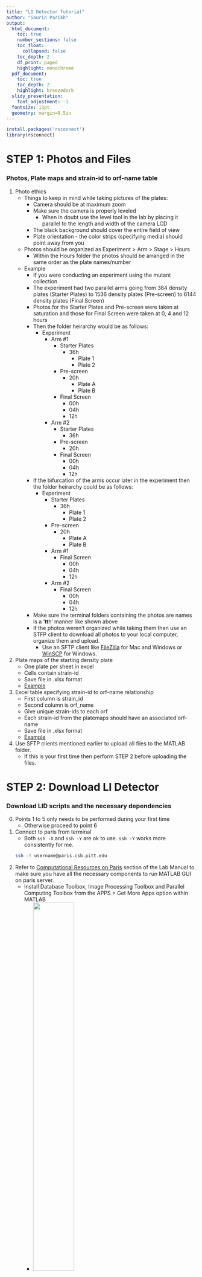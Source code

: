 ```yaml
---
title: "LI Detector Tutorial"
author: "Saurin Parikh"
output:
  html_document:
    toc: true
    number_sections: false
    toc_float:
      collapsed: false
    toc_depth: 2
    df_print: paged
    highlight: monochrome
  pdf_document:
    toc: true
    toc_depth: 2
    highlight: breezedark
  slidy_presentation:
    font_adjustment: -1
  fontsize: 13pt
  geometry: margin=0.5in
---
```

```r
install.packages('rsconnect')
library(rsconnect)
```


# STEP 1: Photos and Files
### Photos, Plate maps and strain-id to orf-name table

1. Photo ethics
    - Things to keep in mind while taking pictures of the plates:
        - Camera should be at maximum zoom
        - Make sure the camera is properly leveled
            - When in doubt use the level tool in the lab by placing it parallel to the length and width of the camera LCD
        - The black background should cover the entire field of view
        - Plate orientation - the color strips (specifying media) should point away from you
    - Photos should be organized as Experiment > Arm > Stage > Hours
        - Within the Hours folder the photos should be arranged in the same order as the plate names/number
    - Example
        - If you were conducting an experiment using the mutant collection
        - The experiment had two parallel arms going from 384 density plates (Starter Plates) to 1536 density plates (Pre-screen) to 6144 density plates (Final Screen)
        - Photos for the Starter Plates and Pre-screen were taken at saturation and those for Final Screen were taken at 0, 4 and 12 hours
        - Then the folder heirarchy would be as follows:
            - Experiment
                - Arm #1
                    - Starter Plates
                        - 36h
                            - Plate 1
                            - Plate 2
                    - Pre-screen
                        - 20h
                            - Plate A
                            - Plate B
                    - Final Screen
                        - 00h
                        - 04h
                        - 12h
                - Arm #2
                    - Starter Plates
                        - 36h
                    - Pre-screen
                        - 20h
                    - Final Screen
                        - 00h
                        - 04h
                        - 12h
        - If the bifurcation of the arms occur later in the experiment then the folder heirarchy could be as follows:
            - Experiment
                - Starter Plates
                    - 36h
                        - Plate 1
                        - Plate 2
                - Pre-screen
                    - 20h
                        - Plate A
                        - Plate B
                - Arm #1
                    - Final Screen
                        - 00h
                        - 04h
                        - 12h
                - Arm #2
                    - Final Screen
                        - 00h
                        - 04h
                        - 12h
        - Make sure the terminal folders containing the photos are names is a '<strong>tt</strong>h' manner like shown above
        - If the photos weren't organized while taking them then use an STFP client to download all photos to your local computer, organize them and upload.
            - Use an SFTP client like [FileZilla](https://filezilla-project.org){target="_blank"} for Mac and Windows or [WinSCP](https://winscp.net/eng/download.php){target="_blank"} for Windows.
2. Plate maps of the starting density plate
    - One plate per sheet in excel
    - Cells contain strain-id
    - Save file in .xlsx format
    - [Example](https://pitt-my.sharepoint.com/:x:/g/personal/sbp29_pitt_edu/EUqQET4XWYtNktm35JmFjrkBugFrj3fPiRk_Mk2MjN2MQQ){target="_blank"}
3. Excel table specifying strain-id to orf-name relationship
    - First column is strain_id
    - Second column is orf_name
    - Give unique strain-ids to each orf
    - Each strain-id from the platemaps should have an associated orf-name
    - Save file in .xlsx format
    - [Example](https://pitt-my.sharepoint.com/:x:/g/personal/sbp29_pitt_edu/EX_KyGzwFp9DvrcKN9pwREcBeWoA4viPlbWRnVuCxlKw6A){target="_blank"}
4. Use SFTP clients mentioned earlier to upload all files to the MATLAB folder.
    - If this is your first time then perform STEP 2 before uploading the files.
    

# STEP 2: Download LI Detector
### Download LID scripts and the necessary dependencies

0. Points 1 to 5 only needs to be performed during your first time
    - Otherwise proceed to point 6
1. Connect to paris from terminal
    - Both ```ssh -X``` and ```ssh -Y``` are ok to use. ```ssh -Y``` works more consistently for me.
```bash
ssh -Y username@paris.csb.pitt.edu
```
2. Refer to [Computational Resources on Paris](https://docs.google.com/document/d/1OwNVBYRe6Q5J33pX0ZYS5AEuec5_UDdicQsxVVlFA7w/edit){target="_blank"} section of the Lab Manual to make sure you have all the necessary components to run MATLAB GUI on paris server.
    - Install Database Toolbox, Image Processing Toolbox and Parallel Computing Toolbox from the APPS > Get More Apps option within MATLAB
        - ![](/home/sbp29/R/Projects/adaptivefitness/rawdata/tutorial/mcat_toolbox.png){width='50%'}
3. Copy dependencies to your MATLAB folder.
```bash
cd MATLAB
cp /home/sbp29/MATLAB/mysql-connector-java-8.0.16.jar ./
```
4. Copy the download lid bash script to your MATLAB folder and make it executable.
```bash
cp /home/sbp29/MATLAB/download_lid.sh ./
chmod +x download_lid.sh
```
5. Run the download script
    - Specify sub-directory to store all the scripts when prompted
        - The sub-directory will be made if it doesn't exist 
        - Pressing enter will save everything to the MATLAB folder itself
```bash
./download_lid.sh
```
6. Navigate to the ```lidetector``` folder for executing the next steps.
```bash
cd <sub-directory name from point 5>/lidetector
```
7. Video walkthrough:

<iframe width="560" height="315" src="https://www.youtube.com/embed/SfrbWDI-5R0?start=9" frameborder="0" allow="accelerometer; autoplay; encrypted-media; gyroscope; picture-in-picture" allowfullscreen></iframe>


# STEP 3: Initialize
### Generating tables necessary for next steps

1. Information to keep in handy before proceeding:
    - Path to your MALTAB directory 
        - most likely to be ```/home/username/MATLAB```
    - Path to tbe sub-directory from Step 2, point 5
        - If everything is stored within the MATLAB folder itself, then pressing enter when prompted will suffice.
    - MySQL credentials - username, password, database name
    - Upscale patterns from the experiment - ie in what combinations were the lower density plates condensed to form the higher density plates
    - Name of reference strain being used
        - Should one of the orf-name in the files from step 1
    - Path to files created in Step 1
2. Successful run will create the following tables:
    - <strong>_borderpos</strong> = border positions of all plates in the experiment
        - 1 border for 384 density, 2 for 1536 and 4 for 6144
    - <strong>_pos2coor</strong> = position ids and their corresponding plate coordinate
        - unique position ids for all possible colony positions in the experiment and thei correspoing plate coordinates ie colony density, plate number, row number and column number
    - <strong>_pos2orf_name</strong> = position ids and the corresponding orf-name (or mutant name)
    - <strong>_pos2rep</strong> = position ids of lowest density plates to their replicates at higher density plates based on the upscale pattern
        - for internal use
    - <strong>_pos2strain_id</strong> = position ids and their corresponding strain ids
    - <strong>_strainid2orf_name</strong> = table from point 3 of step 1
3. Execute
```bash
./initialize.sh
```
4. Video walkthrough:

<iframe width="560" height="315" src="https://www.youtube.com/embed/SfrbWDI-5R0?start=140" frameborder="0" allow="accelerometer; autoplay; encrypted-media; gyroscope; picture-in-picture" allowfullscreen></iframe>

# STEP 4: Analyze Images
### Pixel count estimation
1. Information to keep in handy before proceeding:
    - Path to your MALTAB directory 
        - most likely to be ```/home/username/MATLAB```
    - Path to tbe sub-directory from Step 2, point 5
        - If everything is stored within the MATLAB folder itself, then pressing enter when prompted will suffice.
    - Path to the 'Stage' level photos from Step 1
    - Location of any smudges on the plates ie the colonies you want to remove from the analysis because of any technical issues
        - plate number, row number, column number
2. User will be asked to verify binary files before uploading raw pixel count data
    - Use SFTP clients mentioned above to download the photo folder from Step 1
    - Each image will now have 3 additional files - .binary, .cs.txt and .info.mat
    - View the .binary file (using Preview in Mac) to verify if the colonies have been correctly identified
        - Original image:
            - ![](/home/sbp29/R/Projects/adaptivefitness/rawdata/tutorial/IMG_0004.JPG){width='500'}
        - Good binary image:
            - ![](/home/sbp29/R/Projects/adaptivefitness/rawdata/tutorial/good_binary.JPG){width='500'}
        - Bad binary image:
            - ![](/home/sbp29/R/Projects/adaptivefitness/rawdata/tutorial/bad_binary.JPG){width='500'}
3. Successful run will create the following tables:
    - <strong>_RAW</strong> = raw colony size estimations per hour per position id of all the images
        - image1, image2 and image3 columns correspond to the three images per plate
        - average column is the mean of the pixel count estimation from the three images
            - image1 = image2 = image3 = average if there is a single image per plate
    - <strong>_smudgebox</strong> = position ids corresponding to the user defined coordinates
    - <strong>_JPEG</strong> = similar to <strong>_RAW</strong> with
        - pixel count estimations for borders and smudgebox NULL'd
        - and any pixel count estimation < 10 is also NULL'd - likely to be a light artifact
4. Execute
```bash
./imageanalyzer.sh
```
5. Video walkthrough:

<iframe width="560" height="315" src="https://www.youtube.com/embed/SfrbWDI-5R0?start=305" frameborder="0" allow="accelerometer; autoplay; encrypted-media; gyroscope; picture-in-picture" allowfullscreen></iframe>

# STEP 5: Spatial Bias Correction
### Relative fitness measurements and p-value estimation
1. Information to keep in handy before proceeding:
    - Path to your MALTAB directory 
        - most likely to be ```/home/username/MATLAB```
    - Path to tbe sub-directory from Step 2, point 5
        - If everything is stored within the MATLAB folder itself, then pressing enter when prompted will suffice.
2. Successful run will create the following tables:
    - <strong>_NORM</strong> = position ids and their corresponding relative fitness measurements
        - also includes the background pixel count measurement based on references
    - <strong>_FITNESS</strong> = similar to <strong>_NORM</strong> but with strain ids and orf-names included
    - <strong>_FITNESS_STAT</strong> = strain-id-wise mean, median and standard deviation of relative fitness
    - <strong>_PVALUE</strong> = strain-id-wise empirical p-values
        - stat = (strain mean fitness - reference mean fitness)/reference fitness standard deviation
        - es = (strain mean fitness - reference mean fitness)reference mean fitness
3. Execute
```bash
./lid.sh
```
4. Video walkthrough:

<iframe width="560" height="315" src="https://www.youtube.com/embed/SfrbWDI-5R0?start=565" frameborder="0" allow="accelerometer; autoplay; encrypted-media; gyroscope; picture-in-picture" allowfullscreen></iframe>


    
    


